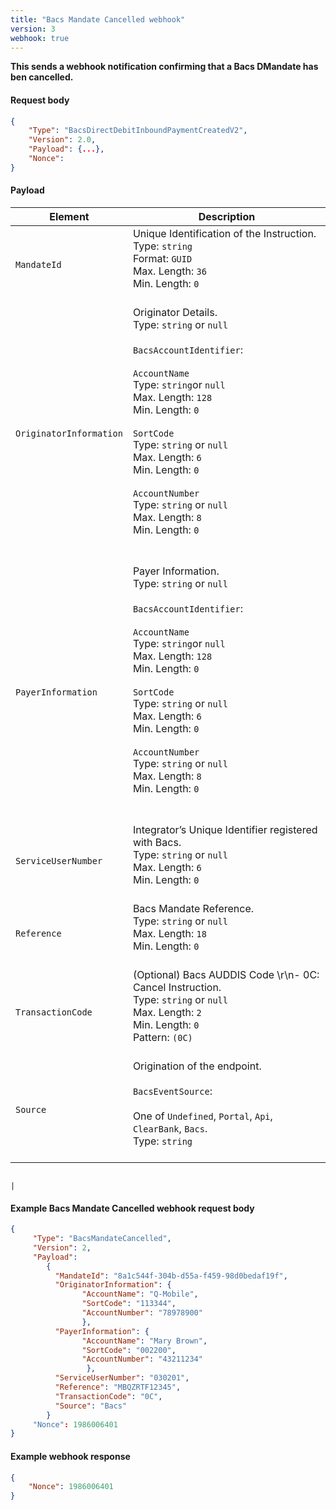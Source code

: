 ```yaml
---
title: "Bacs Mandate Cancelled webhook"
version: 3
webhook: true
---
```


**This sends a webhook notification confirming that a Bacs DMandate has ben cancelled.**

#### Request body

```json
{
    "Type": "BacsDirectDebitInboundPaymentCreatedV2",
    "Version": 2.0,
    "Payload": {...},
    "Nonce":
}
```

#### Payload
| Element                       | Description                                                                                                                                                                                                                                                                                                                                                                                                                                                                                                                                                                                                                                                                                                                                                                                                                             |
|-------------------------------|-----------------------------------------------------------------------------------------------------------------------------------------------------------------------------------------------------------------------------------------------------------------------------------------------------------------------------------------------------------------------------------------------------------------------------------------------------------------------------------------------------------------------------------------------------------------------------------------------------------------------------------------------------------------------------------------------------------------------------------------------------------------------------------------------------------------------------------------|
| `MandateId`                      |Unique Identification of the Instruction.<br />Type: `string`<br />Format: `GUID`<br/>Max. Length: `36`<br/>Min. Length: `0`<br/>  <br />                                                                                                                                                                                                                                                                                                                                                                                                                                                                
| `OriginatorInformation`                      |Originator Details.<br />Type: `string` or `null`<br/><br />`BacsAccountIdentifier`:<br /><br />`AccountName`<br />        Type: `string`or `null`<br />        Max. Length: `128`<br />        Min. Length: `0`<br /><br />`SortCode`<br />        Type: `string` or `null`<br />        Max. Length: `6`<br />        Min. Length: `0`<br /> <br /> `AccountNumber`<br />        Type: `string` or `null`<br />        Max. Length: `8`<br />        Min. Length: `0`<br />        <br /><br />                                                                                                                                                                                                                                                                                                                                                                                                                                                                 
| `PayerInformation`                      |Payer Information.<br />Type: `string` or `null`<br/><br />`BacsAccountIdentifier`:<br /><br />`AccountName`<br />        Type: `string`or `null`<br />        Max. Length: `128`<br />        Min. Length: `0`<br /><br />`SortCode`<br />        Type: `string` or `null`<br />        Max. Length: `6`<br />        Min. Length: `0`<br /> <br /> `AccountNumber`<br />        Type: `string` or `null`<br />        Max. Length: `8`<br />        Min. Length: `0`<br />        <br /><br />                                                                                                                                                                                                                                                                                                                                                                                                                                                                 
| `ServiceUserNumber`                    |Integrator’s Unique Identifier registered with Bacs.<br /> Type: `string` or `null`<br />  Max. Length: `6`<br />    Min. Length: `0` <br /> <br />                                                                                                                                                                                                                                                                                                                                                                                                                                                           
| `Reference`                      |Bacs Mandate Reference. <br />Type: `string` or `null`<br/>Max. Length: `18`	<br/>Min. Length: `0`<br/><br />                                                                                                                                                                                                                                                                                                                                                                                                                                                                 
| `TransactionCode`            |(Optional) Bacs AUDDIS Code \r\n- 0C: Cancel Instruction.<br /> Type: `string` or `null`<br/>Max. Length: `2`<br/>Min. Length: `0`<br /> Pattern: `(0C)`<br /> <br/>                                                                                                                                                                                                                                                                                                                                                                                                                                                               
| `Source` |Origination of the endpoint.<br /><br />`BacsEventSource`:<br /><br />One of `Undefined`, `Portal`, `Api`, `ClearBank`, `Bacs`. <br /> Type: `string` <br /><br />                                                                                                                                                                                                                                                                                                                                                                                                                                                                                                           
                                                                                                                                                                                                                                                                                                                                                                                                                                                                                                     
     
                                                                                                                                                                                                                                          |

#### Example Bacs Mandate Cancelled  webhook request body

```json
{
     "Type": "BacsMandateCancelled",
     "Version": 2,
     "Payload":
        {
          "MandateId": "8a1c544f-304b-d55a-f459-98d0bedaf19f",
          "OriginatorInformation": {
				"AccountName": "Q-Mobile",
				"SortCode": "113344",
				"AccountNumber": "78978900"
				},
          "PayerInformation": {
                "AccountName": "Mary Brown",
                "SortCode": "002200",
                "AccountNumber": "43211234"
                 },
          "ServiceUserNumber": "030201",
          "Reference": "MBQZRTF12345",
          "TransactionCode": "0C",
          "Source": "Bacs"
        }
     "Nonce": 1986006401
}
```
#### Example webhook response

```json
{
    "Nonce": 1986006401
}
```
